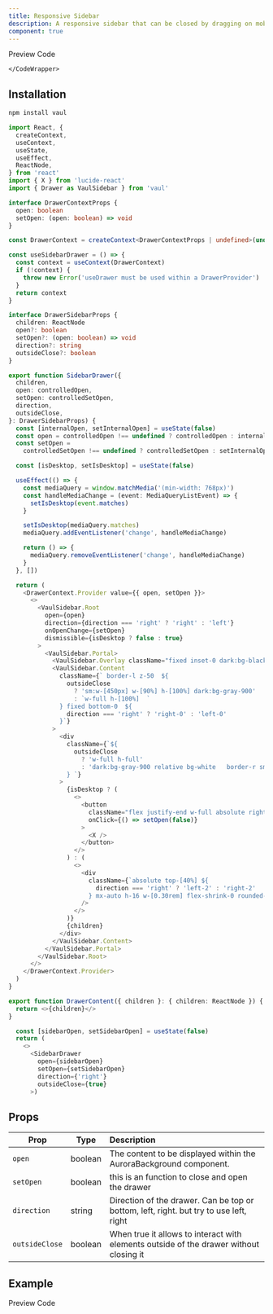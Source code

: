 ```yaml
---
title: Responsive Sidebar
description: A responsive sidebar that can be closed by dragging on mobile devices and functions as a standard dialog or drawer on desktop
component: true
---
```


<Tabs defaultValue="preview" className="w-full relative">
  <TabsList>
    <TabsTrigger value="preview">Preview</TabsTrigger>
    <TabsTrigger value="codesnippet">Code</TabsTrigger>
  </TabsList>
  <TabsContent value="preview">
    <ComponentPreview name="sidebarDrawer" category="modal" />
  </TabsContent>
  <TabsContent value="codesnippet">
    <CodeWrapper noExpand={true}>
      <CodePreview name="sidebarDrawer" category="modal" />

    </CodeWrapper>

  </TabsContent>
</Tabs>

## Installation

```bash
npm install vaul
```

```ts title="drawer.tsx"
import React, {
  createContext,
  useContext,
  useState,
  useEffect,
  ReactNode,
} from 'react'
import { X } from 'lucide-react'
import { Drawer as VaulSidebar } from 'vaul'

interface DrawerContextProps {
  open: boolean
  setOpen: (open: boolean) => void
}

const DrawerContext = createContext<DrawerContextProps | undefined>(undefined)

const useSidebarDrawer = () => {
  const context = useContext(DrawerContext)
  if (!context) {
    throw new Error('useDrawer must be used within a DrawerProvider')
  }
  return context
}

interface DrawerSidebarProps {
  children: ReactNode
  open?: boolean
  setOpen?: (open: boolean) => void
  direction?: string
  outsideClose?: boolean
}

export function SidebarDrawer({
  children,
  open: controlledOpen,
  setOpen: controlledSetOpen,
  direction,
  outsideClose,
}: DrawerSidebarProps) {
  const [internalOpen, setInternalOpen] = useState(false)
  const open = controlledOpen !== undefined ? controlledOpen : internalOpen
  const setOpen =
    controlledSetOpen !== undefined ? controlledSetOpen : setInternalOpen

  const [isDesktop, setIsDesktop] = useState(false)

  useEffect(() => {
    const mediaQuery = window.matchMedia('(min-width: 768px)')
    const handleMediaChange = (event: MediaQueryListEvent) => {
      setIsDesktop(event.matches)
    }

    setIsDesktop(mediaQuery.matches)
    mediaQuery.addEventListener('change', handleMediaChange)

    return () => {
      mediaQuery.removeEventListener('change', handleMediaChange)
    }
  }, [])

  return (
    <DrawerContext.Provider value={{ open, setOpen }}>
      <>
        <VaulSidebar.Root
          open={open}
          direction={direction === 'right' ? 'right' : 'left'}
          onOpenChange={setOpen}
          dismissible={isDesktop ? false : true}
        >
          <VaulSidebar.Portal>
            <VaulSidebar.Overlay className="fixed inset-0 dark:bg-black/40 bg-white/50 backdrop-blur-sm z-50  " />
            <VaulSidebar.Content
              className={` border-l z-50  ${
                outsideClose
                  ? 'sm:w-[450px] w-[90%] h-[100%] dark:bg-gray-900'
                  : `w-full h-[100%]  `
              } fixed bottom-0  ${
                direction === 'right' ? 'right-0' : 'left-0'
              }`}
            >
              <div
                className={`${
                  outsideClose
                    ? 'w-full h-full'
                    : 'dark:bg-gray-900 relative bg-white   border-r sm:w-[450px] w-[90%] h-full'
                } `}
              >
                {isDesktop ? (
                  <>
                    <button
                      className="flex justify-end w-full absolute right-2 top-2"
                      onClick={() => setOpen(false)}
                    >
                      <X />
                    </button>
                  </>
                ) : (
                  <>
                    <div
                      className={`absolute top-[40%] ${
                        direction === 'right' ? 'left-2' : 'right-2'
                      } mx-auto h-16 w-[0.30rem] flex-shrink-0 rounded-full bg-gray-600 my-4`}
                    />
                  </>
                )}
                {children}
              </div>
            </VaulSidebar.Content>
          </VaulSidebar.Portal>
        </VaulSidebar.Root>
      </>
    </DrawerContext.Provider>
  )
}

export function DrawerContent({ children }: { children: ReactNode }) {
  return <>{children}</>
}

```

```ts title="don't forget to add all this props" {1,5-8}
  const [sidebarOpen, setSidebarOpen] = useState(false)
  return (
    <>
      <SidebarDrawer
        open={sidebarOpen}
        setOpen={setSidebarOpen}
        direction={'right'}
        outsideClose={true}
      >)
```

## Props

| Prop           | Type    | Description                                                                            |
| -------------- | ------- | :------------------------------------------------------------------------------------- |
| `open`         | boolean | The content to be displayed within the AuroraBackground component.                     |
| `setOpen`      | boolean | this is an function to close and open the drawer                                       |
| `direction`    | string  | Direction of the drawer. Can be top or bottom, left, right. but try to use left, right |
| `outsideClose` | boolean | When true it allows to interact with elements outside of the drawer without closing it |

## Example

<Tabs defaultValue="preview" className="w-full relative">
  <TabsList>
    <TabsTrigger value="preview">Preview</TabsTrigger>
    <TabsTrigger value="codesnippet">Code</TabsTrigger>
  </TabsList>
  <TabsContent value="preview">
    <ComponentPreview name="LeftSidebarDrawer" category="modal" />
  </TabsContent>
  <TabsContent value="codesnippet">
    <CodeWrapper noExpand={true}>
      <CodePreview name="LeftSidebarDrawer" category="modal" />
    </CodeWrapper>
  </TabsContent>
</Tabs>
